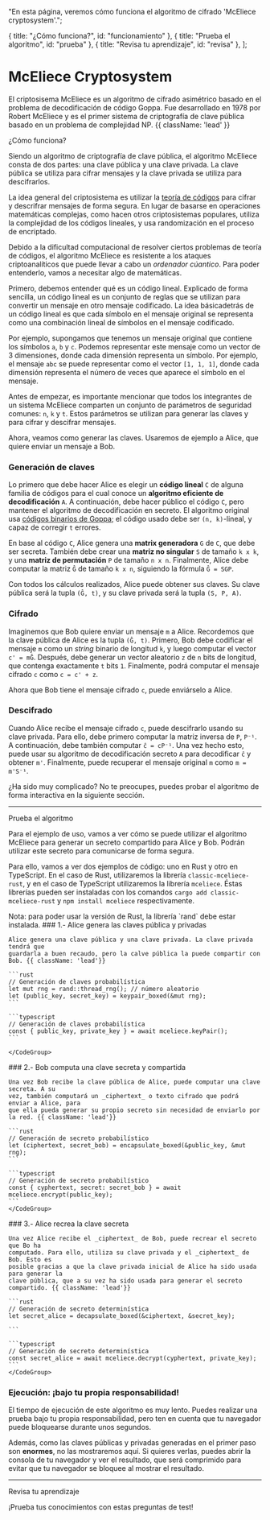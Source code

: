 
  "En esta página, veremos cómo funciona el algoritmo de cifrado 'McEliece cryptosystem'.";

  { title: "¿Cómo funciona?", id: "funcionamiento" },
  { title: "Prueba el algoritmo", id: "prueba" },
  { title: "Revisa tu aprendizaje", id: "revisa" },
];

# McEliece Cryptosystem

El criptosisema McEliece es un algoritmo de cifrado asimétrico basado en el problema de
decodificación de código Goppa. Fue desarrollado en 1978 por Robert McEliece y es el primer
sistema de criptografía de clave pública basado en un problema de complejidad NP. {{ className: 'lead' }}

<Heading level={2} id="funcionamiento">
  ¿Cómo funciona?
</Heading>

Siendo un algoritmo de criptografía de clave pública, el algoritmo McEliece consta de dos
partes: una clave pública y una clave privada. La clave pública se utiliza para cifrar
mensajes y la clave privada se utiliza para descifrarlos.

La idea general del criptosistema es utilizar la <a href="https://es.wikipedia.org/wiki/Teor%C3%ADa_de_c%C3%B3digos" target="_blank">teoría de códigos</a>
para cifrar y descrifrar mensajes de forma segura. En lugar de basarse en operaciones
matemáticas complejas, como hacen otros criptosistemas populares, utiliza la complejidad
de los códigos lineales, y usa randomización en el proceso de encriptado.

Debido a la dificultad computacional de resolver ciertos problemas de teoría de códigos,
el algoritmo McEliece es resistente a los ataques criptoanalíticos que puede llevar a cabo
un _ordenador cúantico_. Para poder entenderlo, vamos a necesitar algo de matemáticas.

Primero, debemos entender qué es un código lineal. Explicado de forma sencilla, un código
lineal es un conjunto de reglas que se utilizan para convertir un mensaje en otro mensaje
codificado. La idea básicadetrás de un código lineal es que cada símbolo en el mensaje
original se representa como una combinación lineal de símbolos en el mensaje codificado.

Por ejemplo, supongamos que tenemos un mensaje original que contiene los símbolos `a`, `b`
y `c`. Podemos representar este mensaje como un vector de 3 dimensiones, donde cada dimensión
representa un símbolo. Por ejemplo, el mensaje `abc` se puede representar como el vector
`[1, 1, 1]`, donde cada dimensión representa el número de veces que aparece el símbolo en el
mensaje.

Antes de empezar, es importante mencionar que todos los integrantes de un sistema McEliece
comparten un conjunto de parámetros de seguridad comunes: `n`, `k` y `t`. Estos parámetros
se utilizan para generar las claves y para cifrar y descifrar mensajes.

Ahora, veamos como generar las claves. Usaremos de ejemplo a Alice, que quiere enviar un
mensaje a Bob.

### Generación de claves

Lo primero que debe hacer Alice es elegir un **código lineal** `C` de alguna familia de códigos
para el cual conoce un **algoritmo eficiente de decodificación** `A`. A continuación, debe hacer
público el código `C`, pero mantener el algoritmo de decodificación en secreto. El algoritmo
original usa <a href="https://en.wikipedia.org/wiki/Binary_Goppa_code" target="_blank">códigos binarios de Goppa</a>;
el código usado debe ser `(n, k)`-lineal, y capaz de corregir `t` errores.

En base al código `C`, Alice genera una **matrix generadora** `G` de `C`, que debe ser secreta.
También debe crear una **matriz no singular** `S` de tamaño `k x k`, y una **matriz de permutación**
`P` de tamaño `n x n`. Finalmente, Alice debe computar la matriz `Ĝ` de tamaño `k x n`,
siguiendo la fórmula `Ĝ = SGP`.

Con todos los cálculos realizados, Alice puede obtener sus claves. Su clave pública será
la tupla `(Ĝ, t)`, y su clave privada será la tupla `(S, P, A)`.

### Cifrado

Imaginemos que Bob quiere enviar un mensaje `m` a Alice. Recordemos que la clave pública de
Alice es la tupla `(Ĝ, t)`. Primero, Bob debe codificar el mensaje `m` como un _string_
binario de longitud `k`, y luego computar el vector `c' = mĜ`. Después, debe generar un
vector aleatorio `z` de `n` bits de longitud, que contenga exactamente `t` bits `1`.
Finalmente, podrá computar el mensaje cifrado `c` como `c = c' + z`.

Ahora que Bob tiene el mensaje cifrado `c`, puede enviárselo a Alice.

### Descifrado

Cuando Alice recibe el mensaje cifrado `c`, puede descifrarlo usando su clave privada.
Para ello, debe primero computar la matriz inversa de `P`, `P⁻¹`. A continuación, debe
también computar `ĉ = cP⁻¹`. Una vez hecho esto, puede usar su algoritmo de decodificación
secreto `A` para decodificar `ĉ` y obtener `m'`. Finalmente, puede recuperar el mensaje
original `m` como `m = m'S⁻¹`.

¿Ha sido muy complicado? No te preocupes, puedes probar el algoritmo de forma interactiva
en la siguiente sección.

---

<Heading level={2} id="prueba">
  Prueba el algoritmo
</Heading>

Para el ejemplo de uso, vamos a ver cómo se puede utilizar el algoritmo McEliece para
generar un secreto compartido para Alice y Bob. Podrán utilizar este secreto para
comunicarse de forma segura.

Para ello, vamos a ver dos ejemplos de código: uno en Rust y otro en TypeScript. En el
caso de Rust, utilizaremos la librería `classic-mceliece-rust`, y en el caso de TypeScript
utilizaremos la librería `mceliece`. Éstas librerías pueden ser instaladas con los
comandos `cargo add classic-mceliece-rust` y `npm install mceliece` respectivamente.

<Note>
  Nota: para poder usar la versión de Rust, la librería `rand` debe estar
  instalada.
</Note>

<Row className="mb-16">
  <Col>
    ### 1.- Alice genera las claves pública y privadas

    Alice genera una clave pública y una clave privada. La clave privada tendrá que
    guardarla a buen recaudo, pero la calve pública la puede compartir con Bob. {{ className: 'lead'}}

  </Col>

  <Col>
    <CodeGroup title="Generación de claves pública y privada" tag="GET" label="/v1/messages">

    ```rust
    // Generación de claves probabilística
    let mut rng = rand::thread_rng(); // número aleatorio
    let (public_key, secret_key) = keypair_boxed(&mut rng);
    ```

    ```typescript
    // Generación de claves probabilística
    const { public_key, private_key } = await mceliece.keyPair();
    ```

    </CodeGroup>

  </Col>
</Row>

<Row className="mb-16" inverse>
  <Col>
    ### 2.- Bob computa una clave secreta y compartida

    Una vez Bob recibe la clave pública de Alice, puede computar una clave secreta. A su
    vez, también computará un _ciphertext_ o texto cifrado que podrá enviar a Alice, para
    que ella pueda generar su propio secreto sin necesidad de enviarlo por la red. {{ className: 'lead'}}

  </Col>

  <Col>
    <CodeGroup title="Generación de secreto para Bob" tag="GET" label="/v1/messages">

    ```rust
    // Generación de secreto probabilístico
    let (ciphertext, secret_bob) = encapsulate_boxed(&public_key, &mut rng);
    ```

    ```typescript
    // Generación de secreto probabilístico
    const { cyphertext, secret: secret_bob } = await mceliece.encrypt(public_key);
    ```
    </CodeGroup>

  </Col>
</Row>

<Row className="mb-16">
  <Col>
    ### 3.- Alice recrea la clave secreta

    Una vez Alice recibe el _ciphertext_ de Bob, puede recrear el secreto que Bo ha
    computado. Para ello, utiliza su clave privada y el _ciphertext_ de Bob. Esto es
    posible gracias a que la clave privada inicial de Alice ha sido usada para generar la
    clave pública, que a su vez ha sido usada para generar el secreto compartido. {{ className: 'lead'}}

  </Col>

  <Col>
    <CodeGroup title="Generación de secreto para Alice" tag="GET" label="/v1/messages">

    ```rust
    // Generación de secreto determinística
    let secret_alice = decapsulate_boxed(&ciphertext, &secret_key);

    ```

    ```typescript
    // Generación de secreto determinística
    const secret_alice = await mceliece.decrypt(cyphertext, private_key);
    ```
    </CodeGroup>

  </Col>
</Row>

### Ejecución: ¡bajo tu propia responsabilidad!

El tiempo de ejecución de este algoritmo es muy lento. Puedes realizar una prueba bajo tu
propia responsabilidad, pero ten en cuenta que tu navegador puede bloquearse durante unos
segundos.

Además, como las claves públicas y privadas generadas en el primer paso son **enormes**,
no las mostraremos aquí. Si quieres verlas, puedes abrir la consola de tu navegador y
ver el resultado, que será comprimido para evitar que tu navegador se bloquee al mostrar
el resultado.

<KeyGen />

---

<Heading level={2} id="revisa">
  Revisa tu aprendizaje
</Heading>

¡Prueba tus conocimientos con estas preguntas de test!

<Questions />
